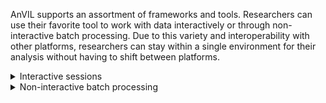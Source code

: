 
AnVIL supports an assortment of frameworks and tools. Researchers can use their favorite tool to work with data interactively or through non-interactive batch processing. Due to this variety and interoperability with other platforms, researchers can stay within a single environment for their analysis without having to shift between platforms.

::: {.click_to_expand_block}

<details><summary>Interactive sessions</summary>

Interactive sessions are available with Jupyter, RStudio/Bioconductor, and Galaxy.

Use of Galaxy on AnVIL enables even more customizability with the ability to [install specific tools/versions with Toolshed](https://support.terra.bio/hc/en-us/articles/4402392877979-Galaxy-on-Terra-FAQs#heading-12).

</details>

:::

::: {.click_to_expand_block}

<details><summary>Non-interactive batch processing</summary>

Workflows can be [user-supplied/written](https://jhudatascience.org/AnVIL_Book_WDL/write-wdl.html#export-to-anvil-powered-by-terra-and-run) or [imported with Dockstore](https://jhudatascience.org/AnVIL_Book_WDL/import-and-configure-workflows.html) and used to steer non-interactive pipelines and batch processing of data.

</details>

:::
